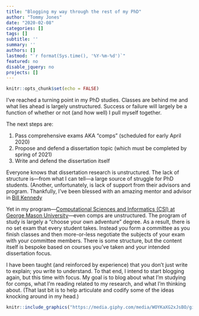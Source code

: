 ```yaml
---
title: "Blogging my way through the rest of my PhD"
author: "Tommy Jones"
date: "2020-02-08"
categories: []
tags: []
subtitle: ''
summary: ''
authors: []
lastmod: "`r format(Sys.time(), '%Y-%m-%d')`"
featured: no
disable_jquery: no
projects: []
---
```


```r
knitr::opts_chunk$set(echo = FALSE)
```

I've reached a turning point in my PhD studies. 
Classes are behind me and what lies ahead is largely unstructured. Success or failure will largely be a function of whether or not (and how well) I pull myself together. 

The next steps are:

1. Pass comprehensive exams AKA "comps" (scheduled for early April 2020)
2. Propose and defend a dissertation topic (which must be completed by spring of 2021)
3. Write and defend the dissertation itself

Everyone knows that dissertation research is unstructured. 
The lack of structure is---from what I can tell---a large source of struggle for PhD students. 
(Another, unfortunately, is lack of support from their advisors and program. 
Thankfully, I've been blessed with an amazing mentor and advisor in [Bill Kennedy](https://cos.gmu.edu/cds/faculty-profile-william-kennedy/.)

Yet in my program---[Computational Sciences and Informatics (CSI) at George Mason University](https://cos.gmu.edu/cds/phd-in-computational-sciences-and-informatics/)---even comps are unstructured.
The program of study is largely a "choose your own adventure" degree. 
As a result, there is no set exam that every student takes. Instead you form a committee as you finish classes and then more-or-less negotiate the subjects of your exam with your committee members. 
There is some structure, but the content itself is bespoke based on courses you've taken and your intended dissertation focus.

I have been taught (and reinforced by experience) that you don't just write to explain; you write to understand.
To that end, I intend to start blogging again, but this time with focus.
My goal is to blog about what I'm studying for comps, what I'm reading related to my research, and what I'm thinking about.
(That last bit is to help articulate and codify some of the ideas knocking around in my head.)

```r
knitr::include_graphics("https://media.giphy.com/media/WOYKaXG2xJsBO/giphy.gif")
```
